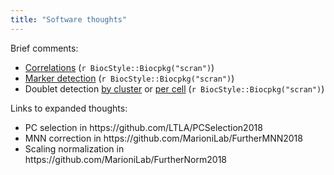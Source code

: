 ```yaml
---
title: "Software thoughts"
---
```


Brief comments:

- [Correlations](software/correlations/corsim.html) (`r BiocStyle::Biocpkg("scran")`)
- [Marker detection](software/marker_detection/comments.html) (`r BiocStyle::Biocpkg("scran")`)
- Doublet detection [by cluster](software/doublet_detection/bycluster.html) or [per cell](software/doublet_detection/bycell.html) (`r BiocStyle::Biocpkg("scran")`)

Links to expanded thoughts:

- PC selection in https://github.com/LTLA/PCSelection2018
- MNN correction in https://github.com/MarioniLab/FurtherMNN2018
- Scaling normalization in https://github.com/MarioniLab/FurtherNorm2018
